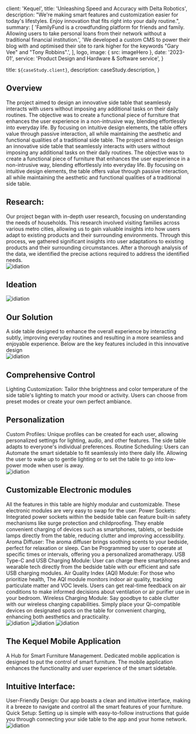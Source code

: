 
  client: 'Kequel',
  title: 'Unleashing Speed and Accuracy with Delta Robotics',
  description:
    "We're making smart features and customization easier for today's lifestyles. Enjoy innovation that fits right into your daily routine.",
  summary: [
    'FamilyFund is a crowdfunding platform for friends and family. Allowing users to take personal loans from their network without a traditional financial institution.',
    'We developed a custom CMS to power their blog with and optimised their site to rank higher for the keywords "Gary Vee" and "Tony Robbins".',
  ],
  logo,
  image: { src: imageHero },
  date: '2023-01',
  service: 'Product Design and Hardware & Software service',
}

  title: `${caseStudy.client}`,
  description: caseStudy.description,
}

<section className="flex flex-col space-y-10">
  <h1 className="text-3xl font-semibold">Overview</h1>
  <span className="text-justify">
    The project aimed to design an innovative side table that seamlessly
    interacts with users without imposing any additional tasks on their daily
    routines. The objective was to create a functional piece of furniture that
    enhances the user experience in a non-intrusive way, blending effortlessly
    into everyday life. By focusing on intuitive design elements, the table
    offers value through passive interaction, all while maintaining the
    aesthetic and functional qualities of a traditional side table.
  </span>
  <span className="text-justify">
    The project aimed to design an innovative side table that seamlessly
    interacts with users without imposing any additional tasks on their daily
    routines. The objective was to create a functional piece of furniture that
    enhances the user experience in a non-intrusive way, blending effortlessly
    into everyday life. By focusing on intuitive design elements, the table
    offers value through passive interaction, all while maintaining the
    aesthetic and functional qualities of a traditional side table.
  </span>
  <h2 className="text-xl font-medium">Research:</h2>
  <span className="text-justify">
    Our project began with in-depth user research, focusing on understanding the
    needs of households. This research involved visiting families across various
    metro cities, allowing us to gain valuable insights into how users adapt to
    existing products and their surrounding environments. Through this process,
    we gathered significant insights into user adaptations to existing products
    and their surrounding circumstances. After a thorough analysis of the data,
    we identified the precise actions required to address the identified needs.
  </span>

  <div className="max-w-5xl">
    <Image
      src={research}
      alt="idiation"
      width={1005}
      height={526}
      priority
      classname="py-8 w-full h-full"
    />
  </div>

  <h1 className="text-3xl font-semibold">Ideation </h1>
  <div className="max-w-5xl">
    <Image
      src={ideation}
      alt="idiation"
      width={1005}
      height={526}
      priority
      classname="py-8 w-full h-full"
    />
  </div>

  <h1 className="text-3xl font-semibold">Our Solution</h1>
  <span className="text-justify">
    A side table designed to enhance the overall experience by interacting
    subtly, improving everyday routines and resulting in a more seamless and
    enjoyable experience. Below are the key features included in this innovative
    design
  </span>
  <div className="max-w-5xl">
    <Image
      src={solution}
      alt="idiation"
      width={1005}
      height={526}
      priority
      classname="py-8 w-full h-full"
    />
  </div>

  <h2 className="text-lg font-bold">Comprehensive Control</h2>
  <span className="text-justify">
    Lighting Customization: Tailor thhe brightness and color temperature of the
    side table's lighting to match your mood or activity. Users can choose from
    preset modes or create your own perfect ambiance.
  </span>
  <h2 className="text-lg font-bold">Personalization</h2>
  <span className="text-justify">
    Custom Profiles: Unique profiles can be created for each user, allowing
    personalized settings for lighting, audio, and other features. The side
    table adapts to everyone's individual preferences.
  </span>

  <span className="text-justify">
    Routine Scheduling: Users can Automate the smart sidetable to fit seamlessly
    into there daily life. Allowing the user to wake up to gentle lighting or to
    set the table to go into low-power mode when user is away.
  </span>

  <div className="max-w-5xl">
    <Image
      src={personalization}
      alt="idiation"
      width={1005}
      height={526}
      priority
      classname="py-8 w-full h-full"
    />
  </div>

  <h2 className="text-lg font-bold">Customizable Electronic modules</h2>
  <span className="text-justify">
    All the features in this table are highly modular and customizable. These
    electronic modules are very easy to swap for the user.
  </span>
  <span className="text-justify">
    <span className="text-lg font-bold">Power Sockets: </span>
    Integrated power sockets within the bedside table can feature built-in
    safety mechanisms like surge protection and childproofing. They enable
    convenient charging of devices such as smartphones, tablets, or bedside
    lamps directly from the table, reducing clutter and improving accessibility.
  </span>
  <span className="text-justify">
    <span className="text-lg font-bold">Aroma Diffuser: </span>
    The aroma diffuser brings soothing scents to your bedside, perfect for
    relaxation or sleep. Can be Programmed by user to operate at specific times
    or intervals, offering you a personalized aromatherapy.
  </span>
  <span className="text-justify">
    <span className="text-lg font-bold">USB Type-C and USB Charging Module: </span>
    User can charge there smartphones and wearable tech directly from the
    bedside table with our efficient and safe USB charging modules.
  </span>
  <span className="text-justify">
    <span className="text-lg font-bold">Air Quality Index (AQI) Module: </span>
    For those who prioritize health, The AQI module monitors indoor air quality,
    tracking particulate matter and VOC levels. Users can get real-time feedback
    on air conditions to make informed decisions about ventilation or air
    purifier use in your bedroom.
  </span>
  <span className="text-justify">
    <span className="text-lg font-bold">Wireless Charging Module: </span>
    Say goodbye to cable clutter with our wireless charging capabilities. Simply
    place your Qi-compatible devices on designated spots on the table for
    convenient charging, enhancing both aesthetics and practicality.
  </span>

  <div className="grid max-w-5xl grid-cols-1 md:grid-cols-2 lg:grid-cols-3">
    <Image
      src={module1}
      alt="idiation"
      width={1005}
      height={526}
      priority
      classname="py-8 w-full h-full"
    />
    <Image
      src={module2}
      alt="idiation"
      width={1005}
      height={526}
      priority
      classname="py-8 w-full h-full"
    />
    <Image
      src={module3}
      alt="idiation"
      width={1005}
      height={526}
      priority
      classname="py-8 w-full h-full"
    />
  </div>

  <h2 className="text-lg font-bold">The Kequel Mobile Application</h2>
  <span className="text-justify">
    A Hub for Smart Furniture Management. Dedicated mobile application is
    designed to put the control of smart furniture. The mobile application
    enhances the functionality and user experience of the smart sidetable.
  </span>

  <h2 className="text-lg font-bold">Intuitive Interface:</h2>
  <span className="text-justify">
    User-Friendly Design: Our app boasts a clean and intuitive interface, making
    it a breeze to navigate and control all the smart features of your
    furniture. Quick Setup: Setting up is simple with easy-to-follow
    instructions that guide you through connecting your side table to the app
    and your home network.
  </span>

  <div className="max-w-5xl">
    <Image
      src={interfacee}
      alt="idiation"
      width={1005}
      height={526}
      priority
      classname="py-8 w-full h-full"
    />
  </div>
</section>